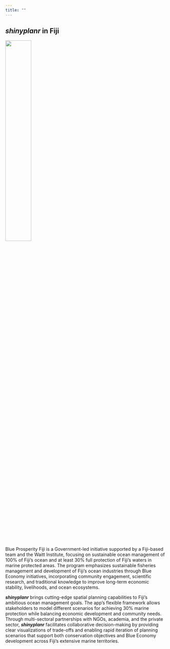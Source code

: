 ```yaml
---
title: ""
---
```


## *shinyplanr* in Fiji

![](images/WaittUQ.jpg){.float-right .lightbox width=40%}

Blue Prosperity Fiji is a Government-led initiative supported by a Fiji-based team and the Waitt Institute, focusing on sustainable ocean management of 100% of Fiji's ocean and at least 30% full protection of Fiji's waters in marine protected areas. The program emphasizes sustainable fisheries management and development of Fiji's ocean industries through Blue Economy initiatives, incorporating community engagement, scientific research, and traditional knowledge to improve long-term economic stability, livelihoods, and ocean ecosystems.

**_shinyplanr_** brings cutting-edge spatial planning capabilities to Fiji's ambitious ocean management goals. The app's flexible framework allows stakeholders to model different scenarios for achieving 30% marine protection while balancing economic development and community needs. Through multi-sectoral partnerships with NGOs, academia, and the private sector, **_shinyplanr_** facilitates collaborative decision-making by providing clear visualizations of trade-offs and enabling rapid iteration of planning scenarios that support both conservation objectives and Blue Economy development across Fiji's extensive marine territories.